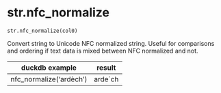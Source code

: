 # str.nfc_normalize { #duckops.str.nfc_normalize }

`str.nfc_normalize(col0)`

Convert string to Unicode NFC normalized string. Useful for comparisons and ordering if text data is mixed between NFC normalized and not.

| duckdb example | result |
| -------------- | ------ |
| nfc_normalize('ardèch') | arde`ch |
